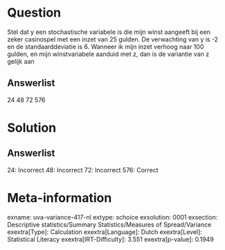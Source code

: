 Question
========

Stel dat y een stochastische variabele is die mijn winst aangeeft bij
een zeker casinospel met een inzet van 25 gulden. De verwachting van y
is -2 en de standaarddeviatie is 6. Wanneer ik mijn inzet verhoog naar
100 gulden, en mijn winstvariabele aanduid met z, dan is de variantie
van z gelijk aan

Answerlist
----------

24
48
72
576

Solution
========

Answerlist
----------

24: Incorrect
48: Incorrect
72: Incorrect
576: Correct

Meta-information
================
exname: uva-variance-417-nl
extype: schoice
exsolution: 0001
exsection: Descriptive statistics/Summary Statistics/Measures of Spread/Variance
exextra[Type]: Calculation
exextra[Language]: Dutch
exextra[Level]: Statistical Literacy
exextra[IRT-Difficulty]: 3.551
exextra[p-value]: 0.1949
